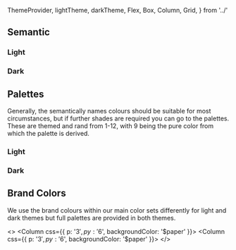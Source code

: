   ThemeProvider,
  lightTheme,
  darkTheme,
  Flex,
  Box,
  Column,
  Grid,
} from '../'

<Meta title="Design System/Colour" />

## Semantic

### Light

<ThemeProvider choice="light">
  <Grid
    css={{
      gridTemplateColumns: '1fr 1fr 1fr',
      gap: '$3',
      p: '$3',
      py: '$6',
      backgroundColor: '$paper',
    }}
  >
    <SemanticColors
      css={{ gridColumnEnd: 'span 3' }}
      key="primary"
      theme={lightTheme}
      name="primary"
    />
    <SemanticColors key="brand" theme={lightTheme} name="brand" />
    <SemanticColors key="grey" theme={lightTheme} name="default" />
    <SemanticColors key="error" theme={lightTheme} name="error" />
    <SemanticColors key="warning" theme={lightTheme} name="warning" />
    <SemanticColors key="success" theme={lightTheme} name="success" />
    <SemanticColors key="info" theme={lightTheme} name="info" />
  </Grid>
</ThemeProvider>

### Dark

<ThemeProvider choice="dark">
  <Grid
    css={{
      gridTemplateColumns: '1fr 1fr 1fr',
      gap: '$3',
      p: '$3',
      py: '$6',
      backgroundColor: '$paper',
    }}
  >
    <SemanticColors
      css={{ gridColumnEnd: 'span 3' }}
      key="primary"
      theme={darkTheme}
      name="primary"
    />
    <SemanticColors key="brand" theme={darkTheme} name="brand" />
    <SemanticColors key="grey" theme={darkTheme} name="default" />
    <SemanticColors key="error" theme={darkTheme} name="error" />
    <SemanticColors key="warning" theme={darkTheme} name="warning" />
    <SemanticColors key="success" theme={darkTheme} name="success" />
    <SemanticColors key="info" theme={darkTheme} name="info" />
  </Grid>
</ThemeProvider>

## Palettes

Generally, the semantically names colours should be suitable for most circumstances, but if further shades are required you can go to the palettes.
These are themed and rand from 1-12, with 9 being the pure color from which the palette is derived.

### Light

<ThemeProvider choice="light">
  <Column css={{ p: '$3', py: '$6', backgroundColor: '$paper' }}>
    <Colors key="primary" theme={lightTheme} name="primary" />
    <Colors key="grey" theme={lightTheme} name="grey" />
    <Colors key="error" theme={lightTheme} name="error" />
    <Colors key="warning" theme={lightTheme} name="warning" />
    <Colors key="success" theme={lightTheme} name="success" />
    <Colors key="info" theme={lightTheme} name="info" />
    <Colors key="transparency" theme={lightTheme} name="transparency" />
  </Column>
</ThemeProvider>

### Dark

<ThemeProvider choice="dark">
  <Column css={{ p: '$3', py: '$6', backgroundColor: '$paper' }}>
    <Colors key="primary" theme={darkTheme} name="primary" />
    <Colors key="grey" theme={darkTheme} name="grey" />
    <Colors key="error" theme={darkTheme} name="error" />
    <Colors key="warning" theme={darkTheme} name="warning" />
    <Colors key="success" theme={darkTheme} name="success" />
    <Colors key="info" theme={darkTheme} name="info" />
    <Colors key="transparency" theme={darkTheme} name="transparency" />
  </Column>
</ThemeProvider>

## Brand Colors

We use the brand colours within our main color sets differently for light and dark themes but full palettes are provided in both
themes.

<>
  <ThemeProvider choice="light">
    <Column css={{ p: '$3', py: '$6', backgroundColor: '$paper' }}>
      <Colors key="brandYellow" theme={lightTheme} name="brandYellow" />
      <Colors key="brandGrey" theme={lightTheme} name="brandGrey" />
    </Column>
  </ThemeProvider>
  <ThemeProvider choice="dark">
    <Column css={{ p: '$3', py: '$6', backgroundColor: '$paper' }}>
      <Colors key="brandYellow" theme={darkTheme} name="brandYellow" />
      <Colors key="brandGrey" theme={darkTheme} name="brandGrey" />
    </Column>
  </ThemeProvider>
</>

